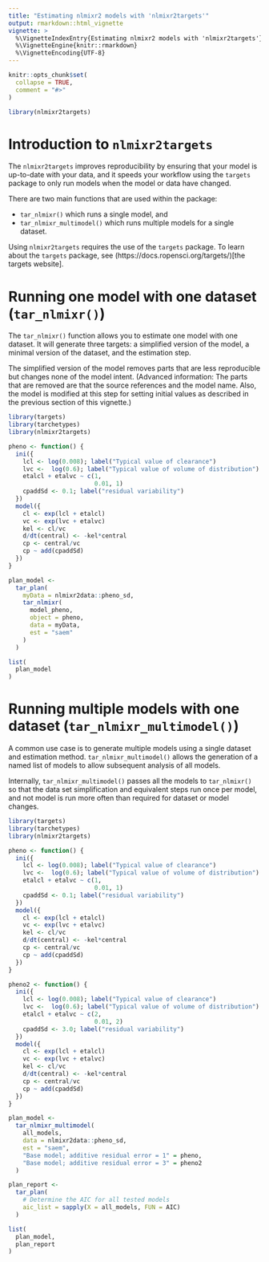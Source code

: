 ```yaml
---
title: "Estimating nlmixr2 models with 'nlmixr2targets'"
output: rmarkdown::html_vignette
vignette: >
  %\VignetteIndexEntry{Estimating nlmixr2 models with 'nlmixr2targets'}
  %\VignetteEngine{knitr::rmarkdown}
  %\VignetteEncoding{UTF-8}
---
```


```r
knitr::opts_chunk$set(
  collapse = TRUE,
  comment = "#>"
)
```

```r
library(nlmixr2targets)
```

# Introduction to `nlmixr2targets`

The `nlmixr2targets` improves reproducibility by ensuring that your model is
up-to-date with your data, and it speeds your workflow using the `targets`
package to only run models when the model or data have changed.

There are two main functions that are used within the package:

* `tar_nlmixr()` which runs a single model, and
* `tar_nlmixr_multimodel()` which runs multiple models for a single dataset.

Using `nlmixr2targets` requires the use of the `targets` package.  To learn
about the `targets` package, see
(https://docs.ropensci.org/targets/)[the targets website].

# Running one model with one dataset (`tar_nlmixr()`)

The `tar_nlmixr()` function allows you to estimate one model with one dataset.
It will generate three targets:  a simplified version of the model, a minimal
version of the dataset, and the estimation step.

The simplified version of the model removes parts that are less reproducible but
changes none of the model intent.  (Advanced information:  The parts that are
removed are that the source references and the model name.  Also, the model is
modified at this step for setting initial values as described in the previous
section of this vignette.)

```r
library(targets)
library(tarchetypes)
library(nlmixr2targets)

pheno <- function() {
  ini({
    lcl <- log(0.008); label("Typical value of clearance")
    lvc <-  log(0.6); label("Typical value of volume of distribution")
    etalcl + etalvc ~ c(1,
                        0.01, 1)
    cpaddSd <- 0.1; label("residual variability")
  })
  model({
    cl <- exp(lcl + etalcl)
    vc <- exp(lvc + etalvc)
    kel <- cl/vc
    d/dt(central) <- -kel*central
    cp <- central/vc
    cp ~ add(cpaddSd)
  })
}

plan_model <-
  tar_plan(
    myData = nlmixr2data::pheno_sd,
    tar_nlmixr(
      model_pheno,
      object = pheno,
      data = myData,
      est = "saem"
    )
  )

list(
  plan_model
)
```

# Running multiple models with one dataset (`tar_nlmixr_multimodel()`)

A common use case is to generate multiple models using a single dataset and
estimation method.  `tar_nlmixr_multimodel()` allows the generation of a named
list of models to allow subsequent analysis of all models.

Internally, `tar_nlmixr_multimodel()` passes all the models to `tar_nlmixr()` so
that the data set simplification and equivalent steps run once per model, and
not model is run more often than required for dataset or model changes.

```r
library(targets)
library(tarchetypes)
library(nlmixr2targets)

pheno <- function() {
  ini({
    lcl <- log(0.008); label("Typical value of clearance")
    lvc <-  log(0.6); label("Typical value of volume of distribution")
    etalcl + etalvc ~ c(1,
                        0.01, 1)
    cpaddSd <- 0.1; label("residual variability")
  })
  model({
    cl <- exp(lcl + etalcl)
    vc <- exp(lvc + etalvc)
    kel <- cl/vc
    d/dt(central) <- -kel*central
    cp <- central/vc
    cp ~ add(cpaddSd)
  })
}

pheno2 <- function() {
  ini({
    lcl <- log(0.008); label("Typical value of clearance")
    lvc <-  log(0.6); label("Typical value of volume of distribution")
    etalcl + etalvc ~ c(2,
                        0.01, 2)
    cpaddSd <- 3.0; label("residual variability")
  })
  model({
    cl <- exp(lcl + etalcl)
    vc <- exp(lvc + etalvc)
    kel <- cl/vc
    d/dt(central) <- -kel*central
    cp <- central/vc
    cp ~ add(cpaddSd)
  })
}

plan_model <-
  tar_nlmixr_multimodel(
    all_models,
    data = nlmixr2data::pheno_sd,
    est = "saem",
    "Base model; additive residual error = 1" = pheno,
    "Base model; additive residual error = 3" = pheno2
  )

plan_report <-
  tar_plan(
    # Determine the AIC for all tested models
    aic_list = sapply(X = all_models, FUN = AIC)
  )

list(
  plan_model,
  plan_report
)
```
